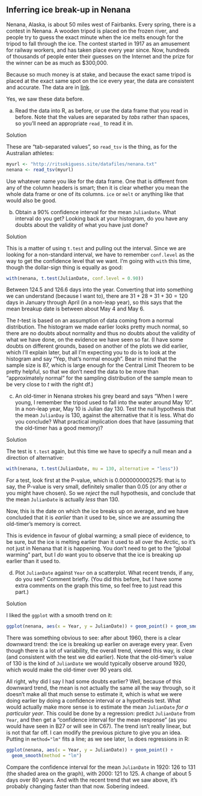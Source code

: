 ##  Inferring ice break-up in Nenana


 Nenana, Alaska, is about 50 miles west of Fairbanks.
Every spring, there is a contest in Nenana. A wooden tripod is
placed on the frozen river, and people try to guess the exact minute
when the ice melts enough for the tripod to fall through the ice. The
contest started in 1917 as an amusement for railway workers, and has
taken place every year since. Now, hundreds of thousands of people
enter their guesses on the Internet and the prize for the winner can
be as much as \$300,000. 

Because so much money is at stake, and because the exact same tripod
is placed at the exact same spot on the ice every year, the data are
consistent and accurate. The data are in
[link](http://ritsokiguess.site/datafiles/nenana.txt). 

Yes, we saw these data before.



(a) Read the data into R, as before, or use the data frame that
you read in before.  Note that the values are separated by
*tabs* rather than spaces, so you'll need an appropriate
`read_` to read it in.


Solution


These are "tab-separated values", so `read_tsv` is the
thing, as for the Australian athletes:
```r
myurl <- "http://ritsokiguess.site/datafiles/nenana.txt"
nenana <- read_tsv(myurl)
```

       

Use whatever name you like for the data frame. One that is different
from any of the column headers is smart; then it is clear whether you
mean the whole data frame or one of its columns. `ice` or
`melt` or anything like that would also be good.
    


(b) Obtain a 90\% confidence interval for the mean
`JulianDate`. What interval do you get? Looking back at your
histogram, do you have any doubts about the validity of what you
have just done?


Solution


This is a matter of using `t.test` and pulling out the
interval. Since we are looking for a non-standard interval, we
have to remember `conf.level` as the way to get the
confidence level that we want. I'm going with `with` this
time, though the dollar-sign thing is equally as good:
```r
with(nenana, t.test(JulianDate, conf.level = 0.90))
```

       

Between 124.5 and 126.6 days into the year. Converting that into
something we can understand (because I want to), there are
$31+28+31+30=120$ days in 
January through April (in a non-leap year), so this says that the mean
breakup date is between about May 4 and May 6. 

The $t$-test is based on an assumption of data coming from a normal
distribution. The histogram we made earlier looks pretty much normal,
so there are no doubts about normality and thus no doubts about the
validity of what we have done, on the evidence we have seen so far. (I
have some doubts on different grounds, based on another of the plots
we did earlier, which I'll explain later, but all I'm expecting you to
do is to look at the histogram and say "Yep, that's normal enough". 
Bear in mind that the sample size is 87, which is large
enough for the Central Limit Theorem to be pretty helpful, so that we don't need the data to be more than "approximately normal" for the sampling distribution of the sample mean to be very close to $t$ with the right df.)
    


(c) An old-timer in Nenana strokes his grey beard and says
"When I were young, I remember the tripod used to fall into the water around May 10". 
In a non-leap year, May 10 is Julian day 130. Test the null hypothesis that the 
mean `JulianDay` is 130, against the alternative that it is less.  What do you conclude?
What practical implication does that have 
(assuming that the old-timer has a good memory)?


Solution


The test is `t.test` again, but this time we have to
specify a null mean and a direction of alternative:
```r
with(nenana, t.test(JulianDate, mu = 130, alternative = "less"))
```

       

For a test, look first at the P-value, which is 0.0000000002575: that
is to say, the P-value is very small, definitely smaller than 0.05 (or
any other $\alpha$ you might have chosen). So we *reject* the
null hypothesis, and conclude that the mean `JulianDate` is actually
*less* than 130.

Now, this is the date on which the ice breaks up on average, and we
have concluded that it is *earlier* than it used to be, since we
are assuming the old-timer's memory is correct. 

This is evidence in
favour of global warming; a small piece of evidence, to be sure, but
the ice is melting earlier than it used to all over the Arctic, so
it's not just in Nenana that it is happening. You don't need to get to
the "global warming" part, but I *do* want you to observe that
the ice is breaking up earlier than it used to.
    


(d) Plot `JulianDate` against `Year` on a
scatterplot. What recent trends, if any, do you see? Comment
briefly. (You did this before, but I have some extra comments on
the graph this time, so feel free to just read this part.)


Solution


I liked  the `ggplot` with a smooth trend on it:

```r
ggplot(nenana, aes(x = Year, y = JulianDate)) + geom_point() + geom_smooth()
```

 

There was something obvious to see: after about 1960, there is a clear
downward trend: the ice is breaking up earlier on average every
year. Even though there is a lot of variability, the overall trend,
viewed this way, is clear (and consistent with the test we did
earlier). Note that the old-timer's value of 130 is the kind of
`JulianDate` we would typically observe around 1920, which
would make the old-timer over 90 years old.

All right, why did I say I had some doubts earlier? Well, because of
this downward trend, the mean is not actually the same all the way
through, so it doesn't make all that much sense to estimate it, which
is what we were doing earlier by doing a confidence interval or a
hypothesis test. What would actually make more sense is to estimate
the mean `JulianDate` *for a particular year*. This could
be done by a regression: predict `JulianDate` from
`Year`, and then get a 
"confidence interval for the mean response" 
(as you would have seen in B27 or will see in C67). The
trend isn't really linear, but is not that far off. I can modify the
previous picture to give you an idea. Putting in `method="lm"`
fits a line; as we see later, `lm` does regressions in R:

```r
ggplot(nenana, aes(x = Year, y = JulianDate)) + geom_point() +
  geom_smooth(method = "lm")
```

 

Compare the confidence interval for the mean `JulianDate` in
1920: 126 to 131 (the shaded area on the graph), with 2000: 121 to
125. A change of about 5 days over 80 years. And with the recent trend
that we saw above, it's probably changing faster than that
now. Sobering indeed.
      




